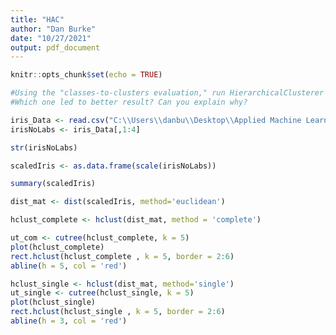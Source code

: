 ```yaml
---
title: "HAC"
author: "Dan Burke"
date: "10/27/2021"
output: pdf_document
---
```


```r
knitr::opts_chunk$set(echo = TRUE)
```

```r
#Using the "classes-to-clusters evaluation," run HierarchicalClusterer on the Iris data using single linkage and complete linkage.
#Which one led to better result? Can you explain why?

iris_Data <- read.csv("C:\\Users\\danbu\\Desktop\\Applied Machine Learning\\Week 4\\iris.csv")
irisNoLabs <- iris_Data[,1:4]

str(irisNoLabs)

scaledIris <- as.data.frame(scale(irisNoLabs))

summary(scaledIris)

dist_mat <- dist(scaledIris, method='euclidean')

hclust_complete <- hclust(dist_mat, method = 'complete')

ut_com <- cutree(hclust_complete, k = 5)
plot(hclust_complete)
rect.hclust(hclust_complete , k = 5, border = 2:6)
abline(h = 5, col = 'red')

hclust_single <- hclust(dist_mat, method='single')
ut_single <- cutree(hclust_single, k = 5)
plot(hclust_single)
rect.hclust(hclust_single , k = 5, border = 2:6)
abline(h = 3, col = 'red')





```
